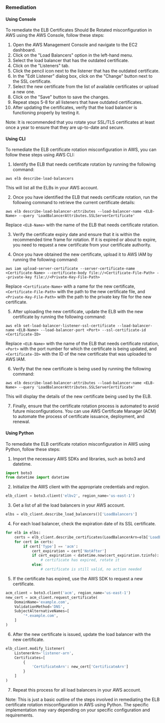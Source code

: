 ### Remediation

#### Using Console

To remediate the ELB Certificates Should Be Rotated misconfiguration in AWS using the AWS Console, follow these steps:

1. Open the AWS Management Console and navigate to the EC2 dashboard.
2. Click on the "Load Balancers" option in the left-hand menu.
3. Select the load balancer that has the outdated certificate.
4. Click on the "Listeners" tab.
5. Click the pencil icon next to the listener that has the outdated certificate.
6. In the "Edit Listener" dialog box, click on the "Change" button next to the SSL certificate.
7. Select the new certificate from the list of available certificates or upload a new one.
8. Click on the "Save" button to save the changes.
9. Repeat steps 5-8 for all listeners that have outdated certificates.
10. After updating the certificates, verify that the load balancer is functioning properly by testing it.

Note: It is recommended that you rotate your SSL/TLS certificates at least once a year to ensure that they are up-to-date and secure.

#### Using CLI

To remediate the ELB certificate rotation misconfiguration in AWS, you can follow these steps using AWS CLI:

1. Identify the ELB that needs certificate rotation by running the following command:

```
aws elb describe-load-balancers
```

This will list all the ELBs in your AWS account.

2. Once you have identified the ELB that needs certificate rotation, run the following command to retrieve the current certificate details:

```
aws elb describe-load-balancer-attributes --load-balancer-name <ELB-Name> --query 'LoadBalancerAttributes.SSLServerCertificate' 
```

Replace `<ELB-Name>` with the name of the ELB that needs certificate rotation.

3. Verify the certificate expiry date and ensure that it is within the recommended time frame for rotation. If it is expired or about to expire, you need to request a new certificate from your certificate authority.

4. Once you have obtained the new certificate, upload it to AWS IAM by running the following command:

```
aws iam upload-server-certificate --server-certificate-name <Certificate-Name> --certificate-body file://<Certificate-File-Path> --private-key file://<Private-Key-File-Path>
```

Replace `<Certificate-Name>` with a name for the new certificate, `<Certificate-File-Path>` with the path to the new certificate file, and `<Private-Key-File-Path>` with the path to the private key file for the new certificate.

5. After uploading the new certificate, update the ELB with the new certificate by running the following command:

```
aws elb set-load-balancer-listener-ssl-certificate --load-balancer-name <ELB-Name> --load-balancer-port <Port> --ssl-certificate-id <Certificate-ID>
```

Replace `<ELB-Name>` with the name of the ELB that needs certificate rotation, `<Port>` with the port number for which the certificate is being updated, and `<Certificate-ID>` with the ID of the new certificate that was uploaded to AWS IAM.

6. Verify that the new certificate is being used by running the following command:

```
aws elb describe-load-balancer-attributes --load-balancer-name <ELB-Name> --query 'LoadBalancerAttributes.SSLServerCertificate'
```

This will display the details of the new certificate being used by the ELB.

7. Finally, ensure that the certificate rotation process is automated to avoid future misconfigurations. You can use AWS Certificate Manager (ACM) to automate the process of certificate issuance, deployment, and renewal.

#### Using Python

To remediate the ELB certificate rotation misconfiguration in AWS using Python, follow these steps:

1. Import the necessary AWS SDKs and libraries, such as boto3 and datetime.

```python
import boto3
from datetime import datetime
```

2. Initialize the AWS client with the appropriate credentials and region.

```python
elb_client = boto3.client('elbv2', region_name='us-east-1')
```

3. Get a list of all the load balancers in your AWS account.

```python
elbs = elb_client.describe_load_balancers()['LoadBalancers']
```

4. For each load balancer, check the expiration date of its SSL certificate.

```python
for elb in elbs:
    certs = elb_client.describe_certificates(LoadBalancerArn=elb['LoadBalancerArn'])['Certificates']
    for cert in certs:
        if cert['Type'] == 'acm':
            cert_expiration = cert['NotAfter']
            if cert_expiration < datetime.now(cert_expiration.tzinfo):
                # certificate has expired, rotate it
            else:
                # certificate is still valid, no action needed
```

5. If the certificate has expired, use the AWS SDK to request a new certificate.

```python
acm_client = boto3.client('acm', region_name='us-east-1')
new_cert = acm_client.request_certificate(
    DomainName='example.com',
    ValidationMethod='DNS',
    SubjectAlternativeNames=[
        '*.example.com',
    ]
)
```

6. After the new certificate is issued, update the load balancer with the new certificate.

```python
elb_client.modify_listener(
    ListenerArn='listener-arn',
    Certificates=[
        {
            'CertificateArn': new_cert['CertificateArn']
        }
    ]
)
```

7. Repeat this process for all load balancers in your AWS account.

Note: This is just a basic outline of the steps involved in remediating the ELB certificate rotation misconfiguration in AWS using Python. The specific implementation may vary depending on your specific configuration and requirements.

